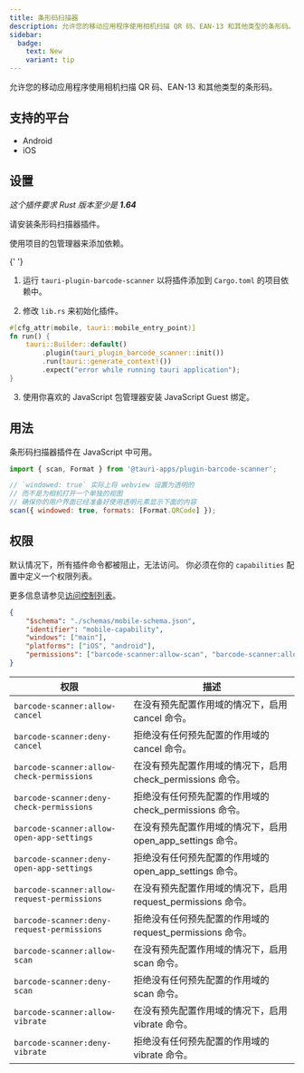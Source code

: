 ```yaml
---
title: 条形码扫描器
description: 允许您的移动应用程序使用相机扫描 QR 码、EAN-13 和其他类型的条形码。
sidebar:
  badge:
    text: New
    variant: tip
---
```



<PluginLinks plugin="barcode-scanner" />

允许您的移动应用程序使用相机扫描 QR 码、EAN-13 和其他类型的条形码。

## 支持的平台

- Android
- iOS

## 设置

_这个插件要求 Rust 版本至少是 **1.64**_

请安装条形码扫描器插件。

<Tabs>
  <TabItem label="自动">

使用项目的包管理器来添加依赖。

{' '}

<CommandTabs
	npm="npm run tauri add barcode-scanner"
	yarn="yarn run tauri add barcode-scanner"
	pnpm="pnpm tauri add barcode-scanner"
	cargo="cargo tauri add barcode-scanner"
/>

  </TabItem>
  <TabItem label="手动">

1. 运行 `tauri-plugin-barcode-scanner` 以将插件添加到 `Cargo.toml` 的项目依赖中。

2. 修改 `lib.rs` 来初始化插件。

```rust title="lib.rs" ins={4}
#[cfg_attr(mobile, tauri::mobile_entry_point)]
fn run() {
    tauri::Builder::default()
        .plugin(tauri_plugin_barcode_scanner::init())
        .run(tauri::generate_context!())
        .expect("error while running tauri application");
}
```

3. 使用你喜欢的 JavaScript 包管理器安装 JavaScript Guest 绑定。

  <CommandTabs
      npm="npm install @tauri-apps/plugin-barcode-scanner"
      yarn="yarn add @tauri-apps/plugin-barcode-scanner"
      pnpm="pnpm add @tauri-apps/plugin-barcode-scanner"
  />
  </TabItem>
</Tabs>

## 用法

条形码扫描器插件在 JavaScript 中可用。

```js
import { scan, Format } from '@tauri-apps/plugin-barcode-scanner';

// `windowed: true` 实际上将 webview 设置为透明的
// 而不是为相机打开一个单独的视图
// 确保你的用户界面已经准备好使用透明元素显示下面的内容
scan({ windowed: true, formats: [Format.QRCode] });
```

## 权限

默认情况下，所有插件命令都被阻止，无法访问。
你必须在你的 `capabilities` 配置中定义一个权限列表。

更多信息请参见[访问控制列表](/zh-cn/reference/acl)。

```json title="src-tauri/capabilities/mobile.json"
{
	"$schema": "./schemas/mobile-schema.json",
	"identifier": "mobile-capability",
	"windows": ["main"],
	"platforms": ["iOS", "android"],
	"permissions": ["barcode-scanner:allow-scan", "barcode-scanner:allow-cancel"]
}
```

| 权限                                        | 描述                                                          |
| ------------------------------------------- | ------------------------------------------------------------- |
| `barcode-scanner:allow-cancel`              | 在没有预先配置作用域的情况下，启用 cancel 命令。              |
| `barcode-scanner:deny-cancel`               | 拒绝没有任何预先配置的作用域的 cancel 命令。                  |
| `barcode-scanner:allow-check-permissions`   | 在没有预先配置作用域的情况下，启用 check_permissions 命令。   |
| `barcode-scanner:deny-check-permissions`    | 拒绝没有任何预先配置的作用域的 check_permissions 命令。       |
| `barcode-scanner:allow-open-app-settings`   | 在没有预先配置作用域的情况下，启用 open_app_settings 命令。   |
| `barcode-scanner:deny-open-app-settings`    | 拒绝没有任何预先配置的作用域的 open_app_settings 命令。       |
| `barcode-scanner:allow-request-permissions` | 在没有预先配置作用域的情况下，启用 request_permissions 命令。 |
| `barcode-scanner:deny-request-permissions`  | 拒绝没有任何预先配置的作用域的 request_permissions 命令。     |
| `barcode-scanner:allow-scan`                | 在没有预先配置作用域的情况下，启用 scan 命令。                |
| `barcode-scanner:deny-scan`                 | 拒绝没有任何预先配置的作用域的 scan 命令。                    |
| `barcode-scanner:allow-vibrate`             | 在没有预先配置作用域的情况下，启用 vibrate 命令。             |
| `barcode-scanner:deny-vibrate`              | 拒绝没有任何预先配置的作用域的 vibrate 命令。                 |

